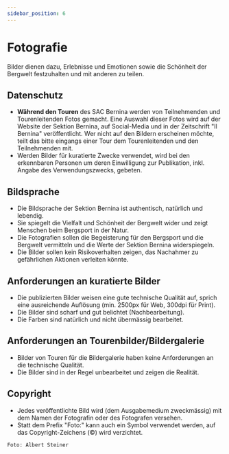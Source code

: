 ```yaml
---
sidebar_position: 6
---
```


# Fotografie
Bilder dienen dazu, Erlebnisse und Emotionen sowie die Schönheit der Bergwelt festzuhalten und mit anderen zu teilen. 


## Datenschutz
- **Während den Touren** des SAC Bernina werden von Teilnehmenden und Tourenleitenden Fotos gemacht. Eine Auswahl dieser Fotos wird auf der Website der Sektion Bernina, auf Social-Media und in der Zeitschrift "Il Bernina" veröffentlicht. Wer nicht auf den Bildern erscheinen möchte, teilt das bitte eingangs einer Tour dem Tourenleitenden und den Teilnehmenden mit.
- Werden Bilder für kuratierte Zwecke verwendet, wird bei den erkennbaren Personen um deren Einwilligung zur Publikation, inkl. Angabe des Verwendungszwecks, gebeten.


## Bildsprache
- Die Bildsprache der Sektion Bernina ist authentisch, natürlich und lebendig. 
- Sie spiegelt die Vielfalt und Schönheit der Bergwelt wider und zeigt Menschen beim Bergsport in der Natur. 
- Die Fotografien sollen die Begeisterung für den Bergsport und die Bergwelt vermitteln und die Werte der Sektion Bernina widerspiegeln.
- Die Bilder sollen kein Risikoverhalten zeigen, das Nachahmer zu gefährlichen Aktionen verleiten könnte.


## Anforderungen an kuratierte Bilder
- Die publizierten Bilder weisen eine gute technische Qualität auf, sprich eine ausreichende Auflösung (min. 2500px für Web, 300dpi für Print).
- Die Bilder sind scharf und gut belichtet (Nachbearbeitung). 
- Die Farben sind natürlich und nicht übermässig bearbeitet.


## Anforderungen an Tourenbilder/Bildergalerie
- Bilder von Touren für die Bildergalerie haben keine Anforderungen an die technische Qualität.
- Die Bilder sind in der Regel unbearbeitet und zeigen die Realität.


## Copyright
- Jedes veröffentlichte Bild wird (dem Ausgabemedium zweckmässig) mit dem Namen der Fotografin oder des Fotografen versehen.
- Statt dem Prefix "Foto:" kann auch ein Symbol verwendet werden, auf das Copyright-Zeichens (©) wird verzichtet.
```
Foto: Albert Steiner
```

<!--
## Anwendungsbeispiele
![Fotografie Beispiel 1](./assets/fotografie/fotografie_beispiel_1.jpg)
-->